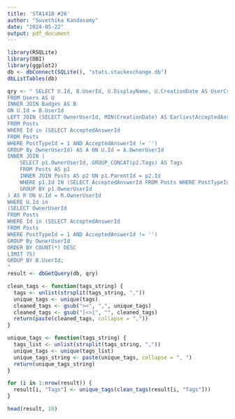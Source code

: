 ```yaml
---
title: 'STA141B #26'
author: "Suvethika Kandasamy"
date: "2024-05-22"
output: pdf_document
---
```


```r
library(RSQLite)
library(DBI)
library(ggplot2)
db <- dbConnect(SQLite(), "stats.stackexchange.db")
dbListTables(db)
```

```r
qry <- " SELECT U.Id, B.UserId, U.DisplayName, U.CreationDate AS UserCreationDate, U.Location, COUNT(B.Id) AS NumOfBadges, GROUP_CONCAT(B.Name, ', ') AS BadgeNames, A.EarliestAcceptedAnsDate, A.RecentAcceptedAnsDate, R.Tags
FROM Users AS U
INNER JOIN Badges AS B
ON U.Id = B.UserId
LEFT JOIN (SELECT OwnerUserId, MIN(CreationDate) AS EarliestAcceptedAnsDate, MAX(CreationDate) AS RecentAcceptedAnsDate
FROM Posts
WHERE Id in (SELECT AcceptedAnswerId
FROM Posts
WHERE PostTypeId = 1 AND AcceptedAnswerId != '')
GROUP By OwnerUserId) AS A ON U.Id = A.OwnerUserId
INNER JOIN (
    SELECT p1.OwnerUserId, GROUP_CONCAT(p2.Tags) AS Tags
    FROM Posts AS p1
    INNER JOIN Posts AS p2 ON p1.ParentId = p2.Id
    WHERE p1.Id IN (SELECT AcceptedAnswerId FROM Posts WHERE PostTypeId = 1 AND AcceptedAnswerId != '')
    GROUP BY p1.OwnerUserId
) AS R ON U.Id = R.OwnerUserId
WHERE U.Id in
(SELECT OwnerUserId
FROM Posts
WHERE Id in (SELECT AcceptedAnswerId
FROM Posts
WHERE PostTypeId = 1 AND AcceptedAnswerId != '')
GROUP By OwnerUserId
ORDER BY COUNT(*) DESC
LIMIT 75)
GROUP BY B.UserId;
"
result <- dbGetQuery(db, qry)

clean_tags <- function(tags_string) {
  tags <- unlist(strsplit(tags_string, ","))
  unique_tags <- unique(tags)
  cleaned_tags <- gsub("><", ",", unique_tags)
  cleaned_tags <- gsub("[<>]", "", cleaned_tags)
  return(paste(cleaned_tags, collapse = ","))
}

unique_tags <- function(tags_string) {
  tags_list <- unlist(strsplit(tags_string, ","))
  unique_tags <- unique(tags_list)
  unique_tags_string <- paste(unique_tags, collapse = ", ")
  return(unique_tags_string)
}

for (i in 1:nrow(result)) {
  result[i, "Tags"] <- unique_tags(clean_tags(result[i, "Tags"]))
}

head(result, 10)
```

